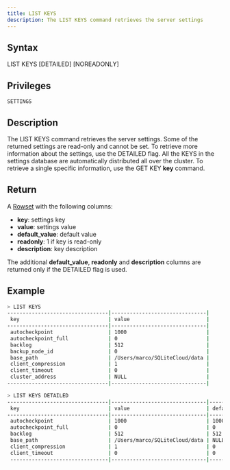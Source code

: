 ```yaml
---
title: LIST KEYS
description: The LIST KEYS command retrieves the server settings
---
```


## Syntax

LIST KEYS [DETAILED] [NOREADONLY]

## Privileges

```
SETTINGS
```

## Description

The LIST KEYS command retrieves the server settings.
Some of the returned settings are read-only and cannot be set. To retrieve more information about the settings, use the DETAILED flag.
All the KEYS in the settings database are automatically distributed all over the cluster.
To retrieve a single specific information, use the GET KEY **key** command.

## Return

A [Rowset](https://github.com/sqlitecloud/sdk/blob/master/PROTOCOL.md) with the following columns:
* **key**: settings key
* **value**: settings value
* **default_value**: default value
* **readonly**: 1 if key is read-only
* **description**: key description

The additional **default_value**, **readonly** and **description** columns are returned only if the DETAILED flag is used.

## Example

```bash
> LIST KEYS
---------------------------------|-------------------------------|
 key                             | value                         |
---------------------------------|-------------------------------|
 autocheckpoint                  | 1000                          |
 autocheckpoint_full             | 0                             |
 backlog                         | 512                           |
 backup_node_id                  | 0                             |
 base_path                       | /Users/marco/SQLiteCloud/data |
 client_compression              | 1                             |
 client_timeout                  | 0                             |
 cluster_address                 | NULL                          |
---------------------------------|-------------------------------|

> LIST KEYS DETAILED
---------------------------------|-------------------------------|---------------|----------|--------------------------------------------------------------------------|
 key                             | value                         | default_value | readonly | description                                                              |
---------------------------------|-------------------------------|---------------|----------|--------------------------------------------------------------------------|
 autocheckpoint                  | 1000                          | 1000          | 0        | Number of frames in the WAL file above which a checkpoint is run.        |
 autocheckpoint_full             | 0                             | 0             | 0        | Number of frames in the WAL file above which a full checkpoint is run.   |
 backlog                         | 512                           | 512           | 0        | Size of the backlog queue for the socket listening function.             |
 base_path                       | /Users/marco/SQLiteCloud/data | NULL          | 1        | Full path to the main data directory.                                    |
 client_compression              | 1                             | 0             | 0        | Custom key set by the user.                                              |
 client_timeout                  | 0                             | 0             | 0        | Maximum time (in seconds) to allow a connected client to stay connected. |
 --------------------------------|-------------------------------|---------------|----------|--------------------------------------------------------------------------|
 
```
